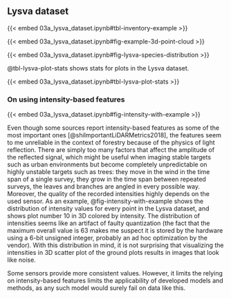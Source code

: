## Lysva dataset

{{< embed 03a_lysva_dataset.ipynb#tbl-inventory-example >}}

{{< embed 03a_lysva_dataset.ipynb#fig-example-3d-point-cloud >}}

{{< embed 03a_lysva_dataset.ipynb#fig-lysva-species-distribution >}}

@tbl-lysva-plot-stats shows stats for plots in the Lysva dataset.

{{< embed 03a_lysva_dataset.ipynb#tbl-lysva-plot-stats >}}

### On using intensity-based features {#sec-intensity-based-features}

{{< embed 03a_lysva_dataset.ipynb#fig-intensity-with-example >}}

Even though some sources report intensity-based features as some of the most important ones [@shiImportantLiDARMetrics2018], the features seem to me unreliable in the context of forestry because of the physics of light reflection.
There are simply too many factors that affect the amplitude of the reflected signal, which might be useful when imaging stable targets such as urban environments but become completely unpredictable on highly unstable targets such as trees: they move in the wind in the time span of a single survey, they grow in the time span between repeated surveys, the leaves and branches are angled in every possible way.
Moreover, the quality of the recorded intensities highly depends on the used sensor.
As an example, @fig-intensity-with-example shows the distribution of intensity values for every point in the Lysva dataset, and shows plot number 10 in 3D colored by intensity.
The distribution of intensities seems like an artifact of faulty quantization (the fact that the maximum overall value is 63 makes me suspect it is stored by the hardware using a 6-bit unsigned integer, probably an ad hoc optimization by the vendor).
With this distribution in mind, it is not surprising that visualizing the intensities in 3D scatter plot of the ground plots results in images that look like noise.

Some sensors provide more consistent values.
However, it limits the relying on intensity-based features limits the applicability of developed models and methods, as any such model would surely fail on data like this.
